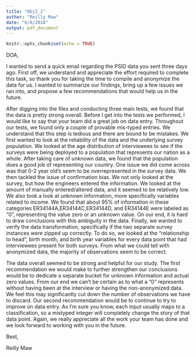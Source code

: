```yaml
---
title: "Obj2_1"
author: "Reilly Maw"
date: "6/8/2018"
output: pdf_document
---
```


```r
knitr::opts_chunk$set(echo = TRUE)
```

DOA,

  I wanted to send a quick email regarding the PSID data you sent three days ago. First off, we understand 
and appreciate the effort required to complete this task, so thank you for taking the time to compile and 
anonymize the data for us. I wanted to summarize our findings, bring up a few issues we ran into, and propose 
a few recommendations that would help us in the future. 

  After digging into the files and conducting three main tests, we found that the data is pretty strong 
overall. Before I get into the tests we performed, I would like to say that your team did a great job on data 
entry. Throughout our tests, we found only a couple of provable mis-typed entries. We understand that this step 
is tedious and there are bound to be mistakes. We first wanted to look at the reliability of the data and the
underlying survey population. We looked at the age distribution of interviewees to see if the surveys were 
being deployed to a population that represents our nation as a whole. After taking care of unknown data, we
found that the population does a good job of representing our country.  One issue we did come across was that
0-2 year old’s seem to be overrepresented in the survey data. We then tackled the issue of confirmation bias. 
We not only looked at the survey, but how the engineers entered the information. We looked at the amount of 
manually entered/altered data, and it seemed to be relatively low. We also took a look at unknown information, 
more specifically variables related to income. We found that about 95% of information in these categories
ER34144A,ER34144C,ER34144D, and ER34144E were labeled as “0”, representing the value zero or an unknown value.
On our end, it is hard to draw conclusions with this ambiguity in the data. Finally, we wanted to verify the 
data transformation, specifically if the two separate survey instances were zipped up correctly. To do so, we 
looked at the “relationship to head”, birth month, and birth year variables for every data point that had
interviewees present for both surveys. From what we could tell with anonymized data, the majority of 
observations seem to be correct. 

  The data overall seemed to be strong and helpful for our study. The first recommendation we would make to 
further strengthen our conclusions would be to dedicate a separate bucket for unknown information and actual
zero values. From our end we can’t be certain as to what a “0” represents without having been at the interview 
or having the non-anonymized data. We feel this may significantly cut down the number of observations we have 
to discard. Our second recommendation would be to continue to try to improve on data entry. As I’m sure you know,
each input usually maps to a classification, so a mistyped integer will completely change the story of that data
point. Again, we really appreciate all the work your team has done and we look forward to working with you in the
future. 

Best,

Reilly Maw

